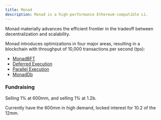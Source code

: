```yaml
---
title: Monad
description: Monad is a high-performance Ethereum-compatible L1. 
---
```


Monad materially advances the efficient frontier in the tradeoff between decentralization and scalability.

Monad introduces optimizations in four major areas, resulting in a blockchain with throughput of 10,000 transactions per second (tps):

- [MonadBFT](https://docs.monad.xyz/technical-discussion/consensus/monadbft)
- [Deferred Execution](https://docs.monad.xyz/technical-discussion/consensus/deferred-execution)
- [Parallel Execution](https://docs.monad.xyz/technical-discussion/execution/parallel-execution)
- [MonadDb](https://docs.monad.xyz/technical-discussion/execution/monaddb)



### Fundraising

Selling 1% at 600mm, and selling 1% at 1.2b.

Currently have the 600mm in high demand, locked interest for 10.2 of the 12mm. 
